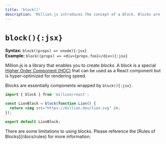 ```yaml
---
title: 'block()'
description: 'Million.js introduces the concept of a Block. Blocks are a way for React components to be rendered using the Million.js virtual DOM.'
---
```



# `block(){:jsx}`

**Syntax:** `block((props) => vnode){:jsx}`\
**Example:** `block((props) => <div>{props.foo}</div>){:jsx}`

Million.js is a library that enables you to create _blocks_. A block is a special [Higher Order Component (HOC)](https://legacy.reactjs.org/docs/higher-order-components.html) that can be used as a React component but is hyper-optimized for rendering speed.

Blocks are essentially components wrapped by `block(){:jsx}`.

```jsx
import { block } from 'million/react';

const LionBlock = block(function Lion() {
  return <img src="https://million.dev/lion.svg" />;
});

export default LionBlock;
```

<Callout type="warning">
  There are some limitations to using blocks. Please reference the [Rules of
  Blocks](/docs/rules) for more information.
</Callout>

